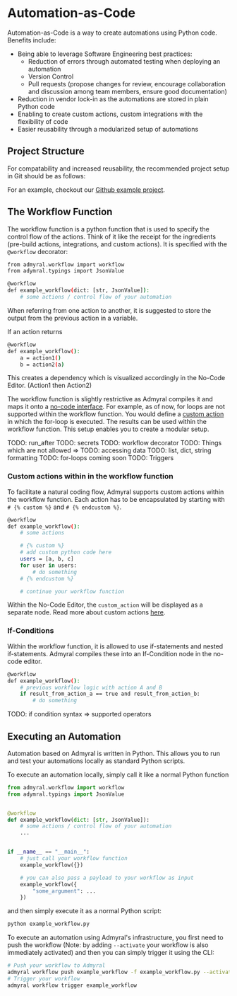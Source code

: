 
# Automation-as-Code

Automation-as-Code is a way to create automations using Python code. Benefits include:

-   Being able to leverage Software Engineering best practices:
    -   Reduction of errors through automated testing when deploying an automation
    -   Version Control
    -   Pull requests (propose changes for review, encourage collaboration and discussion among team members, ensure good documentation)
-   Reduction in vendor lock-in as the automations are stored in plain Python code
-   Enabling to create custom actions, custom integrations with the flexibility of code
-   Easier reusability through a modularized setup of automations

## Project Structure

For compatability and increased reusability, the recommended project setup in Git should be as follows:

<FileTree>
	<FileTree.Folder name="your_project_name" defaultOpen>
		<FileTree.Folder name="actions" defaultOpen>
			<FileTree.File name="__init__.py" />
			<FileTree.File name="custom_action1.py" />
		</FileTree.Folder>
		<FileTree.Folder name="workflows" defaultOpen>
			<FileTree.File name="__init__.py" />
			<FileTree.File name="workflow1.py" />
		</FileTree.Folder>
	</FileTree.Folder>
</FileTree>

For an example, checkout our [Github example project](https://github.com/Admyral-Security/admyral-quickstart).

## The Workflow Function

The workflow function is a python function that is used to specify the control flow of the actions. Think of it like the receipt for the ingredients (pre-build actions, integrations, and custom actions).
It is specified with the `@workflow` decorator:

```bash
from admyral.workflow import workflow
from adymral.typings import JsonValue

@workflow
def example_workflow(dict: [str, JsonValue]):
    # some actions / control flow of your automation
```

When referring from one action to another, it is suggested to store the output from the previous action in a variable.

If an action returns

```bash
@workflow
def example_workflow():
    a = action1()
    b = action2(a)
```

This creates a dependency which is visualized accordingly in the No-Code Editor. (Action1 then Action2)

The workflow function is slightly restrictive as Admyral compiles it and maps it onto a [no-code interface](/no_code_editor). For example, as of now, for loops are not supported within the workflow function.
You would define a [custom action](/custom_actions) in which the for-loop is executed. The results can be used within the workflow function. This setup enables you to create a modular setup.

TODO: run_after
TODO: secrets
TODO: workflow decorator
TODO: Things which are not allowed =>
TODO: accessing data
TODO: list, dict, string formatting
TODO: for-loops coming soon
TODO: Triggers

### Custom actions within in the workflow function

To facilitate a natural coding flow, Admyral supports custom actions within the workflow function. Each action has to be encapsulated by starting with `# {% custom %}` and `# {% endcustom %}`.

```bash
@workflow
def example_workflow():
    # some actions

    # {% custom %}
    # add custom python code here
    users = [a, b, c]
    for user in users:
        # do something
    # {% endcustom %}

    # continue your workflow function
```

Within the No-Code Editor, the `custom_action` will be displayed as a separate node. Read more about custom actions [here](/custom_actions).

### If-Conditions

Within the workflow function, it is allowed to use if-statements and nested if-statements. Admyral compiles these into an If-Condition node in the no-code editor.

```bash
@workflow
def example_workflow():
    # previous workflow logic with action A and B
    if result_from_action_a == true and result_from_action_b:
        # do something
```

TODO: if condition syntax => supported operators

## Executing an Automation

Automation based on Admyral is written in Python. This allows you to run and test your automations locally as standard Python scripts.

To execute an automation locally, simply call it like a normal Python function

```python
from admyral.workflow import workflow
from adymral.typings import JsonValue


@workflow
def example_workflow(dict: [str, JsonValue]):
    # some actions / control flow of your automation
    ...


if __name__ == "__main__":
    # just call your workflow function
    example_workflow({})

    # you can also pass a payload to your workflow as input
    example_workflow({
        "some_argument": ...
    })
```

and then simply execute it as a normal Python script:

```bash
python example_workflow.py
```

To execute an automation using Admyral's infrastructure, you first need to push the workflow (Note: by adding `--activate` your workflow is also immediately activated)
and then you can simply trigger it using the CLI:

```bash
# Push your workflow to Admyral
admyral workflow push example_workflow -f example_workflow.py --activate
# Trigger your workflow
admyral workflow trigger example_workflow
```

